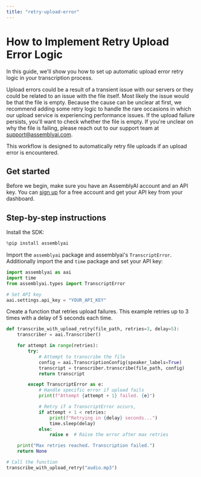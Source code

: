 ```yaml
---
title: "retry-upload-error"
---
```


# How to Implement Retry Upload Error Logic

In this guide, we'll show you how to set up automatic upload error retry logic in your transcription process.

Upload errors could be a result of a transient issue with our servers or they could be related to an issue with the file itself. Most likely the issue would be that the file is empty. Because the cause can be unclear at first, we recommend adding some retry logic to handle the rare occasions in which our upload service is experiencing performance issues. If the upload failure persists, you'll want to check whether the file is empty. If you're unclear on why the file is failing, please reach out to our support team at support@assemblyai.com.

This workflow is designed to automatically retry file uploads if an upload error is encountered.

## Get started

Before we begin, make sure you have an AssemblyAI account and an API key. You can [sign up](https://assemblyai.com/dashboard/signup) for a free account and get your API key from your dashboard.

## Step-by-step instructions

Install the SDK:

```python
%pip install assemblyai
```

Import the `assemblyai` package and assemblyai's `TranscriptError`. Additionally import the and `time` package and set your API key:

```python
import assemblyai as aai
import time
from assemblyai.types import TranscriptError

# Set API key
aai.settings.api_key = "YOUR_API_KEY"
```

Create a function that retries upload failures. This example retries up to 3 times with a delay of 5 seconds each time.

```python
def transcribe_with_upload_retry(file_path, retries=3, delay=5):
    transcriber = aai.Transcriber()

    for attempt in range(retries):
        try:
            # Attempt to transcribe the file
            config = aai.TranscriptionConfig(speaker_labels=True)
            transcript = transcriber.transcribe(file_path, config)
            return transcript

        except TranscriptError as e:
            # Handle specific error if upload fails
            print(f"Attempt {attempt + 1} failed. {e}")

            # Retry if a TranscriptError occurs,
            if attempt + 1 < retries:
                print(f"Retrying in {delay} seconds...")
                time.sleep(delay)
            else:
                raise e  # Raise the error after max retries

    print("Max retries reached. Transcription failed.")
    return None

# Call the function
transcribe_with_upload_retry("audio.mp3")
```
